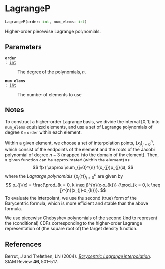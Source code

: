 # LagrangeP { #deep_tensor.LagrangeP }

```python
LagrangeP(order: int, num_elems: int)
```

Higher-order piecewise Lagrange polynomials.

## Parameters {.doc-section .doc-section-parameters}

<code>[**order**]{.parameter-name} [:]{.parameter-annotation-sep} [[int](`int`)]{.parameter-annotation}</code>

:   The degree of the polynomials, $n$.

<code>[**num_elems**]{.parameter-name} [:]{.parameter-annotation-sep} [[int](`int`)]{.parameter-annotation}</code>

:   The number of elements to use.

## Notes {.doc-section .doc-section-notes}

To construct a higher-order Lagrange basis, we divide the interval 
$[0, 1]$ into `num_elems` equisized elements, and use a set of 
Lagrange polynomials of degree $n=\,$`order` within each element.

Within a given element, we choose a set of interpolation points, 
$\{x_{j}\}_{j=0}^{n}$, which consist of the endpoints of the 
element and the roots of the Jacobi polynomial of degree $n-3$ 
(mapped into the domain of the element). Then, a given function can 
be approximated (within the element) as
$$
    f(x) \approx \sum_{j=0}^{n} f(x_{j})p_{j}(x),
$$
where the *Lagrange polynomials* $\{p_{j}(x)\}_{j=0}^{n}$ are 
given by
$$
    p_{j}(x) = \frac{\prod_{k = 0, k \neq j}^{n}(x-x_{k})}
        {\prod_{k = 0, k \neq j}^{n}(x_{j}-x_{k})}.
$$
To evaluate the interpolant, we use the second (true) form of the 
Barycentric formula, which is more efficient and stable than the 
above formula.

We use piecewise Chebyshev polynomials of the second kind to 
represent the (conditional) CDFs corresponding to the higher-order 
Lagrange representation of (the square root of) the target density 
function.

## References {.doc-section .doc-section-references}

Berrut, J and Trefethen, LN (2004). *[Barycentric Lagrange 
interpolation](https://doi.org/10.1137/S0036144502417715).* 
SIAM Review **46**, 501--517.